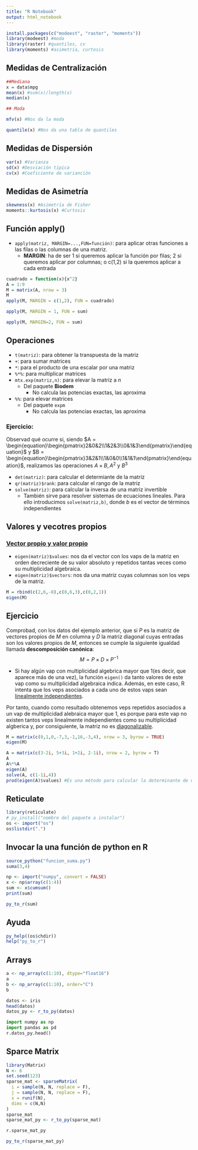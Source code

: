 ```yaml
---
title: "R Notebook"
output: html_notebook
---
```


```r
install.packages(c("modeest", "raster", "moments"))
library(modeest) #moda 
library(raster) #quantiles, cv
library(moments) #asimetría, curtosis
```

## Medidas de Centralización

```r
##Mediana
x = data$mpg
mean(x) #sum(x)/length(x)
median(x)

## Moda

mfv(x) #Nos da la moda

quantile(x) #Nos da una tabla de quantiles

```
## Medidas de Dispersión

```r
var(x) #Varianza
sd(x) #Desviación típica
cv(x) #Coeficiente de varianción
```

## Medidas de Asimetría

```r
skewness(x) #Asimetría de Fisher
moments::kurtosis(x) #Curtosis
```

## Función apply()

* ```apply(matriz, MARGIN=...,FUN=función)```: para aplicar otras funciones a las filas o las columnas de una matriz.
  + **MARGIN**: ha de ser 1 si queremos aplicar la función por filas; 2 si queremos aplicar por columnas; o c(1,2) si la queremos aplicar a cada entrada
  
```r
cuadrado = function(x){x^2}
A = 1:9
M = matrix(A, nrow = 3)
M
apply(M, MARGIN = c(1,2), FUN = cuadrado)
```
```r
apply(M, MARGIN = 1, FUN = sum)
```
```r
apply(M, MARGIN=2, FUN = sum)
```
## Operaciones

* ```t(matriz)```: para obtener la transpuesta de la matriz
* ```+```: para sumar matrices
* ```*```: para el producto de una escalar por una matriz
* ```%*%```: para multiplicar matrices
* ```mtx.exp(matriz,n)```: para elevar la matriz a $n$
  + Del paquete **Biodem**
    + No calcula las potencias exactas, las aproxima
* ```%%```: para elevar matrices
  + Del paquete ```expm```
    + No calcula las potencias exactas, las aproxima
    
### Ejercicio:

Observad qué ocurre si, siendo $A = \begin{equation}\begin{pmatrix}2&0&2\\1&2&3\\0&1&3\end{pmatrix}\end{equation}$ y $B = \begin{equation}\begin{pmatrix}3&2&1\\1&0&0\\1&1&1\end{pmatrix}\end{equation}$, realizamos las operaciones $A\times B, A^2$ y $B^3$

* ```det(matriz)```: para calcular el determiante de la matriz
* ```qr(matriz)$rank```: para calcular el rango de la matriz
* ```solve(matriz)```: para calcular la inversa de una matriz invertible
  + También sirve para resolver sistemas de ecuaciones lineales. Para ello introducimos ```solve(matriz,b)```, donde $b$ es el vector de términos independientes

## Valores y vecotres propios

### [Vector propio y valor propio][id]

[id]: https://es.wikipedia.org/wiki/Vector,_valor_y_espacio_propios "Title"

* ```eigen(matriz)$values```: nos da el vector con los vaps de la matriz en orden decreciente de su valor absoluto y repetidos tantas veces como su multiplicidad algebraica.
* ```eigen(matriz)$vectors```: nos da una matriz cuyas columnas son los veps de la matriz.

```r
M = rbind(c(2,6,-8),c(0,6,3),c(0,2,1))
eigen(M)
```

## Ejercicio

Comprobad, con los datos del ejemplo anterior, que si $P$ es la matriz de vectores propios de $M$ en columna y $D$ la matriz diagonal cuyas entradas son los valores propios de $M$, entonces se cumple la siguiente igualdad llamada **descomposición canónica**:
$$M=P \times D \times P^{-1}$$

* Si hay algún vap con multiplicidad algebrica mayor que 1(es decir, que aparece más de una vez), la función ```eigen()``` da tanto valores de este vap como su multiplicidad algebraica indica. Además, en este caso, R intenta que los veps asociados a cada uno de estos vaps sean [linealmente independientes][id].

[id]: https://es.wikipedia.org/wiki/Dependencia_e_independencia_lineal "Title"
Por tanto, cuando como resultado obtenemos veps repetidos asociados a un vap de multiplicidad alebraica mayor que 1, es porque para este vap no existen tantos veps linealmente independientes como su multiplicidad algberica y, por consiguiente, la matriz no es [diagonalizable][id].

[id]: https://es.wikipedia.org/wiki/Matriz_diagonalizable "Title"

```r
M = matrix(c(0,1,0,-7,3,-1,16,-3,4), nrow = 3, byrow = TRUE)
eigen(M)
```

```r
A = matrix(c(3-2i, 5+3i, 1+2i, 2-1i), nrow = 2, byrow = T)
A
A%*%A
eigen(A)
solve(A, c(1-1i,4))
prod(eigen(A)$values) #Es una método para calcular la determinante de una matriz de número complejos

```
## Reticulate

```r
library(reticulate)
# py_install("nombre del paquete a instalar")
os <- import("os")
os$listdir(".")
```

## Invocar la una función de python en R

```r
source_python("funcion_suma.py")
suma(3,4)
```

```r
np <- import("numpy", convert = FALSE)
x <- np$array(c(1:4))
sum <- x$cumsum()
print(sum)

py_to_r(sum)
```

## Ayuda

```r
py_help((os$chdir))
help("py_to_r")
```

## Arrays

```r
a <- np_array(c(1:10), dtype="float16")
a
b <- np_array(c(1:10), order="C")
b
```
```r
datos <- iris
head(datos)
datos_py <- r_to_py(datos)
```

```python
import numpy as np
import pandas as pd
r.datos_py.head()
```
## Sparce Matrix

```r
library(Matrix)
N <- 6
set.seed(123)
sparse_mat <- sparseMatrix(
  i = sample(N, N, replace = F),
  j = sample(N, N, replace = F),
  x = runif(N),
  dims = c(N,N)
)
sparse_mat
sparse_mat_py <- r_to_py(sparse_mat)
```

```python
r.sparse_mat_py
```
```r
py_to_r(sparse_mat_py)
```

